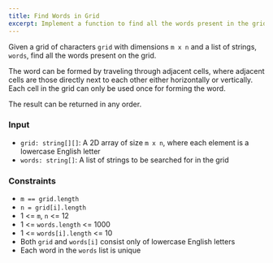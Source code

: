 ```yaml
---
title: Find Words in Grid
excerpt: Implement a function to find all the words present in the grid
---
```



Given a grid of characters `grid` with dimensions `m x n` and a list of strings, `words`, find all the words present on the grid.

The word can be formed by traveling through adjacent cells, where adjacent cells are those directly next to each other either horizontally or vertically. Each cell in the grid can only be used once for forming the word.

The result can be returned in any order.

### Input

- `grid: string[][]`: A 2D array of size `m x n`, where each element is a lowercase English letter
- `words: string[]`: A list of strings to be searched for in the grid

<MDXTestExamples testCases={runTestCases} />

### Constraints

- `m == grid.length`
- `n = grid[i].length`
- 1 &lt;= `m`, `n` &lt;= 12
- 1 &lt;= `words.length` &lt;= 1000
- 1 &lt;= `words[i].length` &lt;= 10
- Both `grid` and `words[i]` consist only of lowercase English letters
- Each word in the `words` list is unique
